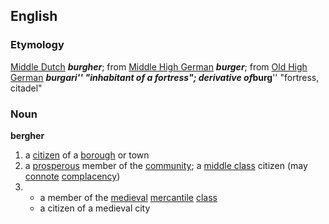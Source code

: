 ==English==
=== Etymology ===
[[Middle Dutch]] '''''burgher'''''; from [[Middle High German]] '''''burger'''''; from [[Old High German]] '''''burgari''''' "inhabitant of a fortress"; derivative of '''''burg''''' "fortress, citadel"
=== Noun ===
'''bergher'''
# a [[citizen]] of a [[borough]] or town
# a [[prosperous]] member of the [[community]]; a [[middle class]] citizen (may [[connote]] [[complacency]])
#
#* a member of the [[medieval]] [[mercantile]] [[class]]
#* a citizen of a medieval city